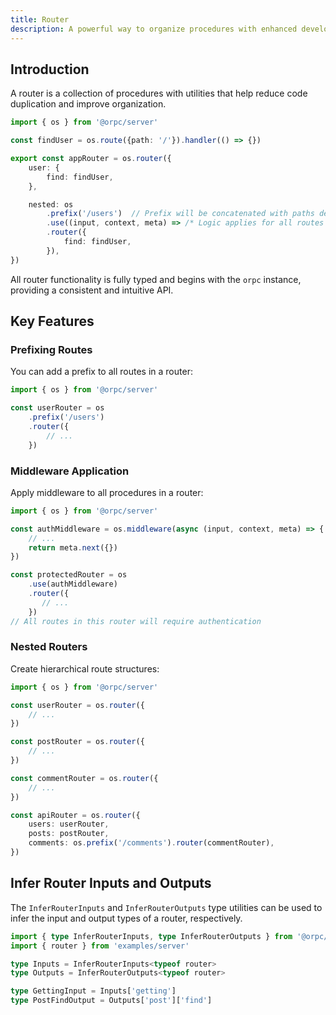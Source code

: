 ```yaml
---
title: Router
description: A powerful way to organize procedures with enhanced developer experience.
---
```


## Introduction

A router is a collection of procedures with utilities that help reduce code duplication and improve organization.

```ts twoslash
import { os } from '@orpc/server'

const findUser = os.route({path: '/'}).handler(() => {})

export const appRouter = os.router({
    user: {
        find: findUser,
    },

    nested: os
        .prefix('/users')  // Prefix will be concatenated with paths defined in route(...)
        .use((input, context, meta) => /* Logic applies for all routes in this router */ meta.next({}))
        .router({
            find: findUser,
        }),
})
```

All router functionality is fully typed and begins with the `orpc` instance, providing a consistent and intuitive API.

## Key Features

### Prefixing Routes
You can add a prefix to all routes in a router:

```ts twoslash
import { os } from '@orpc/server'

const userRouter = os
    .prefix('/users')
    .router({
        // ...
    })
```

### Middleware Application
Apply middleware to all procedures in a router:

```ts twoslash
import { os } from '@orpc/server'

const authMiddleware = os.middleware(async (input, context, meta) => {
    // ...
    return meta.next({})
})

const protectedRouter = os
    .use(authMiddleware)
    .router({
       // ...
    })
// All routes in this router will require authentication
```

### Nested Routers
Create hierarchical route structures:

```ts twoslash
import { os } from '@orpc/server'

const userRouter = os.router({
    // ...
})

const postRouter = os.router({
    // ...
})

const commentRouter = os.router({
    // ...
})

const apiRouter = os.router({
    users: userRouter,
    posts: postRouter,
    comments: os.prefix('/comments').router(commentRouter),
})
```


## Infer Router Inputs and Outputs

The `InferRouterInputs` and `InferRouterOutputs` type utilities can be used to infer the input and output types of a router, respectively.

```ts twoslash
import { type InferRouterInputs, type InferRouterOutputs } from '@orpc/server'
import { router } from 'examples/server'

type Inputs = InferRouterInputs<typeof router>
type Outputs = InferRouterOutputs<typeof router>

type GettingInput = Inputs['getting']
type PostFindOutput = Outputs['post']['find']
```